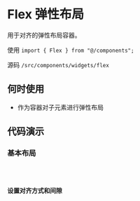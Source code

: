# Flex 弹性布局

用于对齐的弹性布局容器。

使用 `import { Flex } from "@/components";`

源码 `/src/components/widgets/flex`

## 何时使用

* 作为容器对子元素进行弹性布局

## 代码演示

### 基本布局

<code src='@/examples/flex/basic' />

### 设置对齐方式和间隙

<code src='@/examples/flex/control' />